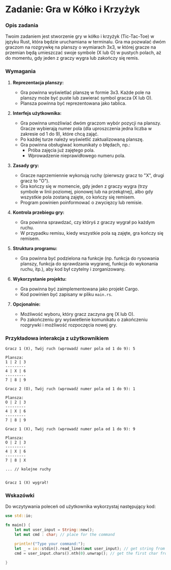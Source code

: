 
# Zadanie: Gra w Kółko i Krzyżyk

### Opis zadania

Twoim zadaniem jest stworzenie gry w kółko i krzyżyk (Tic-Tac-Toe) w języku Rust, która będzie uruchamiana w terminalu. Gra ma pozwalać dwóm graczom na rozgrywkę na planszy o wymiarach 3x3, w której gracze na przemian będą umieszczać swoje symbole (X lub O) w pustych polach, aż do momentu, gdy jeden z graczy wygra lub zakończy się remis.

### Wymagania

1. **Reprezentacja planszy:**
   - Gra powinna wyświetlać planszę w formie 3x3. Każde pole na planszy może być puste lub zawierać symbol gracza (X lub O).
   - Plansza powinna być reprezentowana jako tablica.

1. **Interfejs użytkownika:**
   - Gra powinna umożliwiać dwóm graczom wybór pozycji na planszy. Gracze wybierają numer pola (dla uproszczenia jedna liczba w zakresie od 1 do 9), które chcą zająć.
   - Po każdej turze należy wyświetlić zaktualizowaną planszę.
   - Gra powinna obsługiwać komunikaty o błędach, np.:
     - Próba zajęcia już zajętego pola.
     - Wprowadzenie nieprawidłowego numeru pola.

1. **Zasady gry:**
   - Gracze naprzemiennie wykonują ruchy (pierwszy gracz to "X", drugi gracz to "O").
   - Gra kończy się w momencie, gdy jeden z graczy wygra (trzy symbole w linii poziomej, pionowej lub na przekątnej), albo gdy wszystkie pola zostaną zajęte, co kończy się remisem.
   - Program powinien poinformować o zwycięzcy lub remisie.

1. **Kontrola przebiegu gry:**
   - Gra powinna sprawdzać, czy któryś z graczy wygrał po każdym ruchu.
   - W przypadku remisu, kiedy wszystkie pola są zajęte, gra kończy się remisem.

1. **Struktura programu:**
   - Gra powinna być podzielona na funkcje (np. funkcja do rysowania planszy, funkcja do sprawdzania wygranej, funkcja do wykonania ruchu, itp.), aby kod był czytelny i zorganizowany.

1. **Wykorzystanie projektu:**
    - Gra powinna być zaimplementowana jako projekt Cargo.
    - Kod powinien być zapisany w pliku `main.rs`.

1. **Opcjonalnie:**
   - Możliwość wyboru, który gracz zaczyna grę (X lub O).
   - Po zakończeniu gry wyświetlenie komunikatu o zakończeniu rozgrywki i możliwość rozpoczęcia nowej gry.

### Przykładowa interakcja z użytkownikiem

```
Gracz 1 (X), Twój ruch (wprowadź numer pola od 1 do 9): 5

Plansza:
1 | 2 | 3
---------
4 | X | 6
---------
7 | 8 | 9

Gracz 2 (O), Twój ruch (wprowadź numer pola od 1 do 9): 1

Plansza:
O | 2 | 3
---------
4 | X | 6
---------
7 | 8 | 9

Gracz 1 (X), Twój ruch (wprowadź numer pola od 1 do 9): 9

Plansza:
O | 2 | 3
---------
4 | X | 6
---------
7 | 8 | X

... // kolejne ruchy


Gracz 1 (X) wygrał!
```

### Wskazówki

Do wczytywania poleceń od użytkownika wykorzystaj następujący kod:

```rust copy
use std::io;

fn main() {
    let mut user_input = String::new();
    let mut cmd : char; // place for the command

    println!("Type your command:");
    let _ = io::stdin().read_line(&mut user_input); // get string from the user input
    cmd = user_input.chars().nth(0).unwrap(); // get the first char from the given string
    
}
```